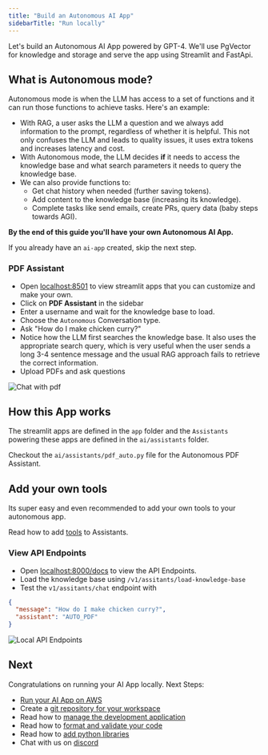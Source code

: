 ```yaml
---
title: "Build an Autonomous AI App"
sidebarTitle: "Run locally"
---
```


Let's build an Autonomous AI App powered by GPT-4. We'll use PgVector for knowledge and storage and serve the app using Streamlit and FastApi.

## What is Autonomous mode?

Autonomous mode is when the LLM has access to a set of functions and it can run those functions to achieve tasks. Here's an example:

- With RAG, a user asks the LLM a question and we always add information to the prompt, regardless of whether it is helpful. This not only confuses the LLM and leads to quality issues, it uses extra tokens and increases latency and cost.
- With Autonomous mode, the LLM decides **if** it needs to access the knowledge base and what search parameters it needs to query the knowledge base.
- We can also provide functions to:
  - Get chat history when needed (further saving tokens).
  - Add content to the knowledge base (increasing its knowledge).
  - Complete tasks like send emails, create PRs, query data (baby steps towards AGI).

**By the end of this guide you'll have your own Autonomous AI App.**

<Snippet file="setup.mdx" />

<Tip>

If you already have an `ai-app` created, skip the next step.

</Tip>

<Snippet file="create-ai-app-codebase.mdx" />

<Snippet file="set-openai-key.mdx" />

<Snippet file="serve-ai-app-streamlit.mdx" />

### PDF Assistant

- Open [localhost:8501](http://localhost:8501) to view streamlit apps that you can customize and make your own.
- Click on **PDF Assistant** in the sidebar
- Enter a username and wait for the knowledge base to load.
- Choose the `Autonomous` Conversation type.
- Ask "How do I make chicken curry?"
- Notice how the LLM first searches the knowledge base. It also uses the appropriate search query, which is very useful when the user sends a long 3-4 sentence message and the usual RAG approach fails to retrieve the correct information.
- Upload PDFs and ask questions

![Chat with pdf](/images/ai-app-pdf-assistant-local.png)

<Snippet file="ai-app-add-data.mdx" />

## How this App works

The streamlit apps are defined in the `app` folder and the `Assistants` powering these apps are defined in the `ai/assistants` folder.

Checkout the `ai/assistants/pdf_auto.py` file for the Autonomous PDF Assistant.

## Add your own tools

Its super easy and even recommended to add your own tools to your autonomous app.

Read how to add [tools](/blocks/assistant/tools) to Assistants.

<Snippet file="serve-ai-app-fastapi.mdx" />

### View API Endpoints

- Open [localhost:8000/docs](http://localhost:8000/docs) to view the API Endpoints.
- Load the knowledge base using `/v1/assitants/load-knowledge-base`
- Test the `v1/assitants/chat` endpoint with

```json
{
  "message": "How do I make chicken curry?",
  "assistant": "AUTO_PDF"
}
```

![Local API Endpoints](/images/ai-app-api-endpoints-local.png)

<Snippet file="ai-app-build-your-ai-product.mdx" />

<Snippet file="ai-app-run-jupyter.mdx" />

<Snippet file="ai-app-delete-local-resources.mdx" />

## Next

Congratulations on running your AI App locally. Next Steps:

- [Run your AI App on AWS](/examples/ai/auto/run-aws)
- Create a [git repository for your workspace](/how-to/git-repo)
- Read how to [manage the development application](/how-to/development-app)
- Read how to [format and validate your code](/how-to/format-and-validate)
- Read how to [add python libraries](/how-to/python-libraries)
- Chat with us on [discord](https://discord.gg/4MtYHHrgA8)
